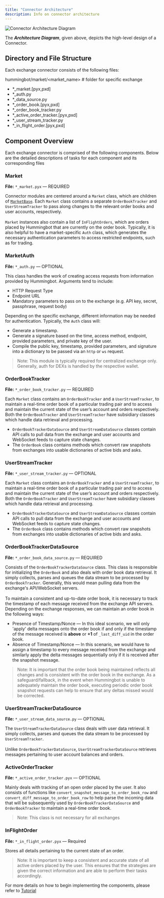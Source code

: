 ```yaml
---
title: "Connector Architecture"
description: Info on connector architecture
---
```


![Connector Architecture Diagram](connector-architecture-diagram.svg)

The **_Architecture Diagram_**, given above, depicts the high-level design of a Connector.

## Directory and File Structure

Each exchange connector consists of the following files:

hummingbot/market/<market_name> # folder for specific exchange

- \*\_market.[pyx,pxd]
- \*\_auth.py
- \*\_data_source.py
- \*\_order_book.[pyx,pxd]
- \*\_order_book_tracker.py
- \*\_active_order_tracker.[pyx,pxd]
- \*\_user_stream_tracker.py
- \*\_in_flight_order.[pyx,pxd]

## Component Overview

Each exchange connector is comprised of the following components.
Below are the detailed descriptions of tasks for each component and its corresponding files

### Market

**File:** `*_market.pyx` — REQUIRED

Connector modules are centered around a `Market` class, which are children of [`MarketBase`](https://github.com/CoinAlpha/hummingbot/blob/master/hummingbot/market/market_base.pyx). Each `Market` class contains a separate `OrderBookTracker` and `UserStreamTracker` to pass along changes to the relevant order books and user accounts, respectively.<br/><br/>`Market` instances also contain a list of `InFlightOrders`, which are orders placed by Hummingbot that are currently on the order book. Typically, it is also helpful to have a market-specific `Auth` class, which generates the necessary authentication parameters to access restricted endpoints, such as for trading.

### MarketAuth

**File:** `*_auth.py` — OPTIONAL

This class handles the work of creating access requests from information provided by Hummingbot. Arguments tend to include:

- HTTP Request Type
- Endpoint URL
- Mandatory parameters to pass on to the exchange (e.g. API key, secret, passphrase, request body)

Depending on the specific exchange, different information may be needed for authentication. Typically, the `Auth` class will:

- Generate a timestamp.
- Generate a signature based on the time, access method, endpoint, provided parameters, and private key of the user.
- Compile the public key, timestamp, provided parameters, and signature into a dictionary to be passed via an `http` or `ws` request.

> Note: This module is typically required for centralized exchange only. Generally, auth for DEXs is handled by the respective wallet.

### OrderBookTracker

**File:** `*_order_book_tracker.py` — REQUIRED

Each `Market` class contains an `OrderBookTracker` and a `UserStreamTracker`, to maintain a real-time order book of a particular trading pair and to access and maintain the current state of the user’s account and orders respectively.<br/>Both the `OrderBookTracker` and `UserStreamTracker` have subsidiary classes which handle data retrieval and processing.

- `OrderBookTrackerDataSource` and `UserStreamDataSource` classes contain API calls to pull data from the exchange and user accounts and WebSocket feeds to capture state changes.
- The `OrderBook` class contains methods which convert raw snapshots from exchanges into usable dictionaries of active bids and asks.

### UserStreamTracker

**File:** `*_user_stream_tracker.py` — OPTIONAL

Each `Market` class contains an `OrderBookTracker` and a `UserStreamTracker`, to maintain a real-time order book of a particular trading pair and to access and maintain the current state of the user’s account and orders respectively.<br/>Both the `OrderBookTracker` and `UserStreamTracker` have subsidiary classes which handle data retrieval and processing.

- `OrderBookTrackerDataSource` and `UserStreamDataSource` classes contain API calls to pull data from the exchange and user accounts and WebSocket feeds to capture state changes.
- The `OrderBook` class contains methods which convert raw snapshots from exchanges into usable dictionaries of active bids and asks.

### OrderBookTrackerDataSource

**File:** `*_order_book_data_source.py` — REQUIRED

Consists of the `OrderBookTrackerDataSource` class. This class is responsible for initializing the `OrderBook` and also deals with order book data retrieval. It simply collects, parses and queues the data stream to be processed by `OrderBookTracker`. Generally, this would mean pulling data from the exchange's API/WebSocket servers.<br/><br/>
To maintain a consistent and up-to-date order book, it is necessary to track the timestamp of each message received from the exchange API servers. Depending on the exchange responses, we can maintain an order book in the following ways:

- Presence of Timestamp/Nonce — In this ideal scenario, we will only 'apply' delta messages onto the order book if and only if the timestamp of the message received is **above** or **+1** of `_last_diff_uid` in the order book.
- Absence of Timestamp/Nonce — In this scenario, we would have to assign a timestamp to every message received from the exchange and similarly apply the delta messages sequentially only if it is received after the snapshot message.

> Note: It is important that the order book being maintained reflects all changes and is consistent with the order book in the exchange. As a safeguard/fallback, in the event when Hummingbot is unable to adequately maintain the order book, executing periodic order book snapshot requests can help to ensure that any deltas missed would be corrected.

### UserStreamTrackerDataSource

**File:** `*_user_stream_data_source.py` — OPTIONAL

The `UserStreamTrackerDataSource` class deals with user data retrieval. It simply collects, parses and queues the data stream to be processed by `UserStreamTracker`.<br/><br/>Unlike `OrderBookTrackerDataSource`, `UserStreamTrackerDataSource` retrieves messages pertaining to user account balances and orders.

### ActiveOrderTracker

**File:** `*_active_order_tracker.pyx` — OPTIONAL

Mainly deals with tracking of an open order placed by the user. It also consists of functions like `convert_snapshot_message_to_order_book_row` and `convert_diff_message_to_order_book_row` to help parse the incoming data that will be subsequently used by `OrderBookTrackerDataSource` and `OrderBookTracker` to maintain a real-time order book.

> Note: This class is not necessary for all exchanges

### InFlightOrder

**File:** `*_in_flight_order.pyx` — Required

Stores all details pertaining to the current state of an order.

> Note: It is important to keep a consistent and accurate state of all active orders placed by the user. This ensures that the strategies are given the correct information and are able to perform their tasks accordingly.

For more details on how to begin implementing the components, please refer to [Tutorial](connectors/tutorial)
